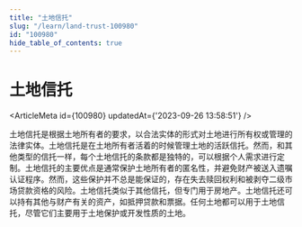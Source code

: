 ```yaml
---
title: "土地信托"
slug: "/learn/land-trust-100980"
id: "100980"
hide_table_of_contents: true
---
```



# 土地信托

<ArticleMeta id={100980} updatedAt={'2023-09-26 13:58:51'} />
<div className='border-solid border-b border-t-0 my-4 border-[var(--ifm-color-gray-300)]' />

土地信托是根据土地所有者的要求，以合法实体的形式对土地进行所有权或管理的法律实体。土地信托是在土地所有者活着的时候管理土地的活跃信托。然而，和其他类型的信托一样，每个土地信托的条款都是独特的，可以根据个人需求进行定制。土地信托的主要优点是通常保护土地所有者的匿名性，并避免财产被送入遗嘱认证程序。然而，这些保护并不总是能保证的，存在失去赎回权利和被剥夺二级市场贷款资格的风险。土地信托类似于其他信托，但专门用于房地产。土地信托还可以持有其他与财产有关的资产，如抵押贷款和票据。任何土地都可以用于土地信托，尽管它们主要用于土地保护或开发性质的土地。
